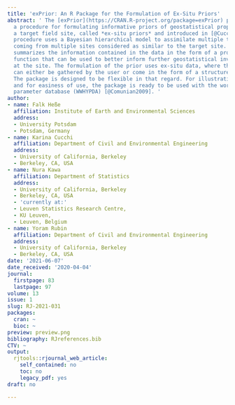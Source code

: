 ```yaml
---
title: 'exPrior: An R Package for the Formulation of Ex-Situ Priors'
abstract: ' The [exPrior](https://CRAN.R-project.org/package=exPrior) package implements
  a procedure for formulating informative priors of geostatistical properties for
  a target field site, called *ex-situ priors* and introduced in [@Cucchi2019]. The
  procedure uses a Bayesian hierarchical model to assimilate multiple types of data
  coming from multiple sites considered as similar to the target site. This prior
  summarizes the information contained in the data in the form of a probability density
  function that can be used to better inform further geostatistical investigations
  at the site. The formulation of the prior uses ex-situ data, where the data set
  can either be gathered by the user or come in the form of a structured database.
  The package is designed to be flexible in that regard. For illustration purposes
  and for easiness of use, the package is ready to be used with the worldwide hydrogeological
  parameter database (WWHYPDA) [@Comunian2009]. '
author:
- name: Falk Heße
  affiliation: Institute of Earth and Environmental Sciences
  address:
  - University Potsdam
  - Potsdam, Germany
- name: Karina Cucchi
  affiliation: Department of Civil and Environmental Engineering
  address:
  - University of California, Berkeley
  - Berkeley, CA, USA
- name: Nura Kawa
  affiliation: Department of Statistics
  address:
  - University of California, Berkeley
  - Berkeley, CA, USA
  - 'currently at:'
  - Leuven Statistics Research Centre,
  - KU Leuven,
  - Leuven, Belgium
- name: Yoram Rubin
  affiliation: Department of Civil and Environmental Engineering
  address:
  - University of California, Berkeley
  - Berkeley, CA, USA
date: '2021-06-07'
date_received: '2020-04-04'
journal:
  firstpage: 83
  lastpage: 97
volume: 13
issue: 1
slug: RJ-2021-031
packages:
  cran: ~
  bioc: ~
preview: preview.png
bibliography: RJreferences.bib
CTV: ~
output:
  rjtools::rjournal_web_article:
    self_contained: no
    toc: no
    legacy_pdf: yes
draft: no

---
```

